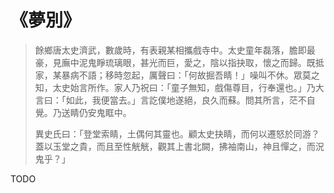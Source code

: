 # 《夢別》

> 餘鄉唐太史濟武，數歲時，有表親某相攜戲寺中。太史童年磊落，膽即最豪，見廡中泥鬼睜琉璃眼，甚光而巨，愛之，陰以指抉取，懷之而歸。既抵家，某暴病不語；移時忽起，厲聲曰：「何故掘吾睛！」噪叫不休。眾莫之知，太史始言所作。家人乃祝曰：「童子無知，戲傷尊目，行奉還也。」乃大言曰：「如此，我便當去。」言訖僕地遂絕，良久而蘇。問其所言，茫不自覺。乃送睛仍安鬼眶中。
>
> 異史氏曰：「登堂索睛，土偶何其靈也。顧太史抉睛，而何以遷怒於同游？蓋以玉堂之貴，而且至性觥觥，觀其上書北闕，拂袖南山，神且憚之，而況鬼乎？」

TODO

